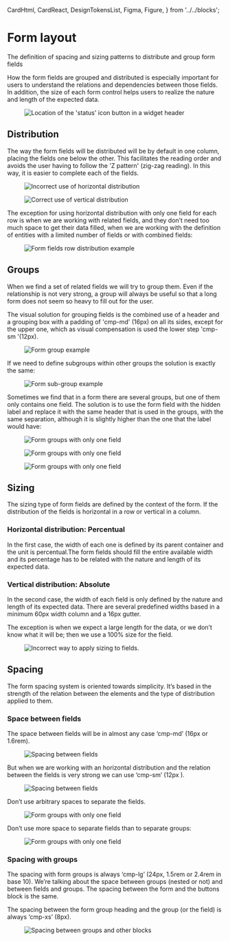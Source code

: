 
  CardHtml,
  CardReact,
  DesignTokensList,
  Figma,
  Figure,
   } from '../../blocks';

<Meta title="Patterns/Form layout" />

# Form layout

The definition of spacing and sizing patterns to distribute and group form fields

<section className="mrow">
  <div className="mcol-12 mcol-sm-6">
    How the form fields are grouped and distributed is especially important for users to
understand the relations and dependencies between those fields. In addition, the size
of each form control helps users to realize the nature and length of the expected data.
  </div>
    <div className="mcol-12 mcol-sm-6">
    <Figure>
      <img
        alt="Location of the 'status' icon button in a widget header"
        src="img/illustration-1.png"
      />
    </Figure>
  </div>
</section>

## Distribution

The way the form fields will be distributed will be by default in one column, placing the fields one below the other. This facilitates the reading order and avoids the user having to follow the 'Z pattern' (zig-zag reading). In this way, it is easier to complete each of the fields.

<section className="row gy-4 row-cols-1 row-cols-sm-2 margin-top--lg">
  <div className="col">
    <Figure
      type="dont"
      caption=""
    >
     <img
      src="img/Distribution-Dont-15x.png"
      alt="Incorrect use of horizontal distribution"
    />
    </Figure>
  </div>
  <div className="col">
    <Figure
      type="do"
      caption=""
    >
     <img
      src="img/Distribution-do-15x.png"
      alt="Correct use of vertical distribution"
    />
    </Figure>
  </div>
</section>

The exception for using horizontal distribution with only one field for each row
is when we are working with related fields, and they don’t need too much space
to get their data filled, when we are working with the definition of entities
with a limited number of fields or with combined fields:

<Figure caption="Exceptions for using horizontal distribution.">
  <img
    src="img/Distribution2-15x.png"
    alt="Form fields row distribution example"
  />
</Figure>

## Groups

When we find a set of related fields we will try to group them. Even if the relationship
is not very strong, a group will always be useful so that a long form does not seem so
heavy to fill out for the user.

The visual solution for grouping fields is the combined use of a header and a grouping
box with a padding of 'cmp-md' (16px) on all its sides, except for the upper one, which
as visual compensation is used the lower step 'cmp-sm '(12px).

<Figure caption="Form group example.">
  <img src="img/Group-1-15x.png" alt="Form group example" />
</Figure>

If we need to define subgroups within other groups the solution is exactly the same:

<Figure caption="Use of sub-groups instead another form groups.">
  <img
    src="img/subgroups-within-other-groups-15x.jpg"
    alt="Form sub-group example"
  />
</Figure>

Sometimes we find that in a form there are several groups, but one of them only
contains one field. The solution is to use the form field with the hidden label
and replace it with the same header that is used in the groups, with the same
separation, although it is slightly higher than the one that the label would have:

<Figure caption="Use of form groups with only one field.">
  <img
    src="img/groups-with-only-one-field-15x.jpg"
    alt="Form groups with only one field"
  />
</Figure>

<section className="row gy-4 row-cols-1 row-cols-sm-2 margin-top--xl">
  <div className="col">
    <Figure
      caption="Don't use boxes with background color to group fields."
      type="dont"
    >
    <img
    src="img/groups-dont-15x.jpg"
    alt="Form groups with only one field"
  />
    </Figure>
  </div>
  <div className="col">
    <Figure
      caption="Use always a box to group fields, not only a form group heading (except when there is only one field in the group):."
      type="dont"
    >
         <img
    src="img/Group-dont-3.jpg"
    alt="Form groups with only one field"
  />
    </Figure>
  </div>
</section>

## Sizing

The sizing type of form fields are defined by the context of the form. If the
distribution of the fields is horizontal in a row or vertical in a column.

### Horizontal distribution: Percentual

In the first case, the width of each one is defined by its parent container
and the unit is percentual.The form fields should fill the entire available
width and its percentage has to be related with the nature and length of its
expected data.

### Vertical distribution: Absolute

In the second case, the width of each field is only defined by the nature and
length of its expected data. There are several predefined widths based in a
minimum 60px width column and a 16px gutter.

The exception is when we expect a large length for the data, or we don’t know
what it will be; then we use a 100% size for the field.

<Figure caption="Predefined widths for field controls to use when we know the expected data.">
  <Figma url="https://www.figma.com/file/4f9wa0fKYIwMue6yo6nrJL/Dali-examples?node-id=15%3A6226" />
</Figure>

<section className="row gy-4 row-cols-1 row-cols-sm-2 margin-top--xl">
  <div className="col">
    <Figure
      caption="Don't use large sizes for fields whose data is not long and vice versa:"
      type="dont"
    >
      <img
        src="img/Sizing-15x.png"
        alt="Incorrect way to apply sizing to fields."
      />
    </Figure>
  </div>
</section>

## Spacing

The form spacing system is oriented towards simplicity. It’s based in the strength
of the relation between the elements and the type of distribution applied to them.

### Space between fields

The space between fields will be in almost any case ‘cmp-md’ (16px or 1.6rem). 

<Figure caption="Use of sub-groups instead another form groups.">
  <img
  src="img/Spacing-spaces-between-fields-15x.png"
  alt="Spacing between fields"
/>
</Figure>

But when we are working with an horizontal distribution and the relation between the fields is very strong we can use ‘cmp-sm’ (12px ).

<Figure>
<img
  src="img/Spacing-spaces-between-fields-2-15x.jpg"
  alt="Spacing between fields"
/>
</Figure>
Don’t use arbitrary spaces to separate the fields.
<Figure
      type="dont"
    >
    <img
    src="img/spacing-1-15x.png"
    alt="Form groups with only one field"
  />
    </Figure>
    Don’t use more space to separate fields than to separate groups:
     <Figure
      type="dont"
    >
         <img
    src="img/spacing-2-15x.jpg"
    alt="Form groups with only one field"
  />
    </Figure>

### Spacing with groups

The spacing with form groups is always ‘cmp-lg’ (24px, 1.5rem or 2.4rem in base 10).
We’re talking about the space between groups (nested or not) and between fields and
groups. The spacing between the form and the buttons block is the same.

The spacing between the form group heading and the group (or the field) is always ‘cmp-xs’ (8px).
<Figure>
<img
  src="img/Spacing-with-groups-15x.jpg"
  alt="Spacing between groups and other blocks"
/>
</Figure>
